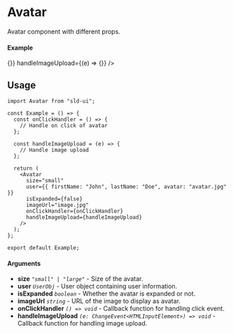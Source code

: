 
<Meta of={Avatar} title="Avatar" />

# Avatar

Avatar component with different props.

#### Example

<Canvas>
  <Avatar
    size="large"
    user={{ firstName: "John", lastName: "Doe", avatar: "avatar.jpg" }}
    isExpanded={false}
    imageUrl="image.jpg"
    onClickHandler={() => {}}
    handleImageUpload={(e) => {}}
  />
</Canvas>

## Usage

```tsx
import Avatar from "sld-ui";

const Example = () => {
  const onClickHandler = () => {
    // Handle on click of avatar
  };

  const handleImageUpload = (e) => {
    // Handle image upload
  };

  return (
    <Avatar
      size="small"
      user={{ firstName: "John", lastName: "Doe", avatar: "avatar.jpg" }}
      isExpanded={false}
      imageUrl="image.jpg"
      onClickHandler={onClickHandler}
      handleImageUpload={handleImageUpload}
    />
  );
};

export default Example;
```


#### Arguments

- **size** _`"small" | "large"`_ - Size of the avatar.
- **user** _`UserObj`_ - User object containing user information.
- **isExpanded** _`boolean`_ - Whether the avatar is expanded or not.
- **imageUrl** _`string`_ - URL of the image to display as avatar.
- **onClickHandler** _`() => void`_ - Callback function for handling click event.
- **handleImageUpload** _`(e: ChangeEvent<HTMLInputElement>) => void`_ - Callback function for handling image upload.

